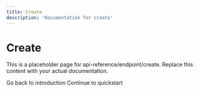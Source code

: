 ```yaml
---
title: Create
description: 'Documentation for create'
---
```


# Create

This is a placeholder page for api-reference/endpoint/create. Replace this content with your actual documentation.

<CardGroup cols={2}>
  <Card
    title="Learn More"
    icon="book"
    href="/introduction"
  >
    Go back to introduction
  </Card>
  <Card
    title="Next Page"
    icon="arrow-right"
    href="/quickstart"
  >
    Continue to quickstart
  </Card>
</CardGroup>